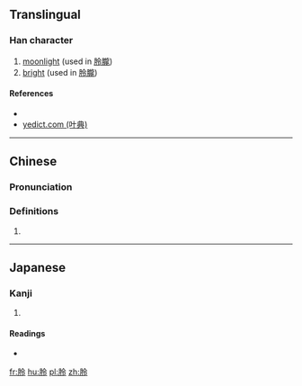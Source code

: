 ==Translingual==

===Han character===
{{Han char|rn=74|rad=月|as=05|sn=9|four=|canj=BOII|ids=⿰月令}}

# [[moonlight]] (used in [[朎朧]])
# [[bright]] (used in [[朎朧]])

====References====
* {{Han ref|kx=0505.050|dkj=14348|dj=0883.190|hdz=32062.010|uh=670E|ud=26382}}
* [http://yedict.com/htm/67/670E.htm yedict.com (叶典)]

----

==Chinese==
{{zh-forms}}

===Pronunciation===
{{zh-pron
|m=líng
|c=ling4
|mc=
|oc=
|ma=
|cat=n,a
}}

===Definitions===
# {{rfdef|lang=zh}}

----

==Japanese==

===Kanji===
{{ja-kanji|grade=|rs=月05}}

# {{defn|lang=ja|sort=月05}}

====Readings====
* {{ja-readings|on=[[れい]] (rei), [[りょう]] (ryō)|kun=[[つきのうしいにかり]] (tsukinoushiinikari)}}

[[fr:朎]]
[[hu:朎]]
[[pl:朎]]
[[zh:朎]]